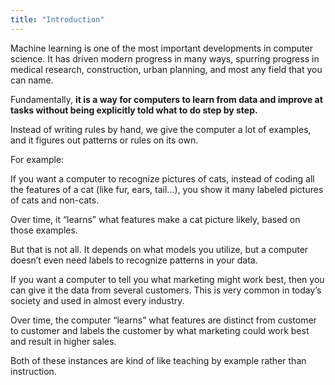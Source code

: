```yaml
---
title: "Introduction"
---
```


Machine learning is one of the most important developments in computer science. It has driven modern progress in many ways, spurring progress in medical research, construction, urban planning, and most any field that you can name.

Fundamentally, **it is a way for computers to learn from data and improve at tasks without being explicitly told what to do step by step.**

Instead of writing rules by hand, we give the computer a lot of examples, and it figures out patterns or rules on its own.

For example:

If you want a computer to recognize pictures of cats, instead of coding all the features of a cat (like fur, ears, tail...), you show it many labeled pictures of cats and non-cats.

Over time, it "learns" what features make a cat picture likely, based on those examples.

But that is not all. It depends on what models you utilize, but a computer doesn't even need labels to recognize patterns in your data.

If you want a computer to tell you what marketing might work best, then you can give it the data from several customers. This is very common in today's society and used in almost every industry.

Over time, the computer "learns" what features are distinct from customer to customer and labels the customer by what marketing could work best and result in higher sales.

Both of these instances are kind of like teaching by example rather than instruction.

